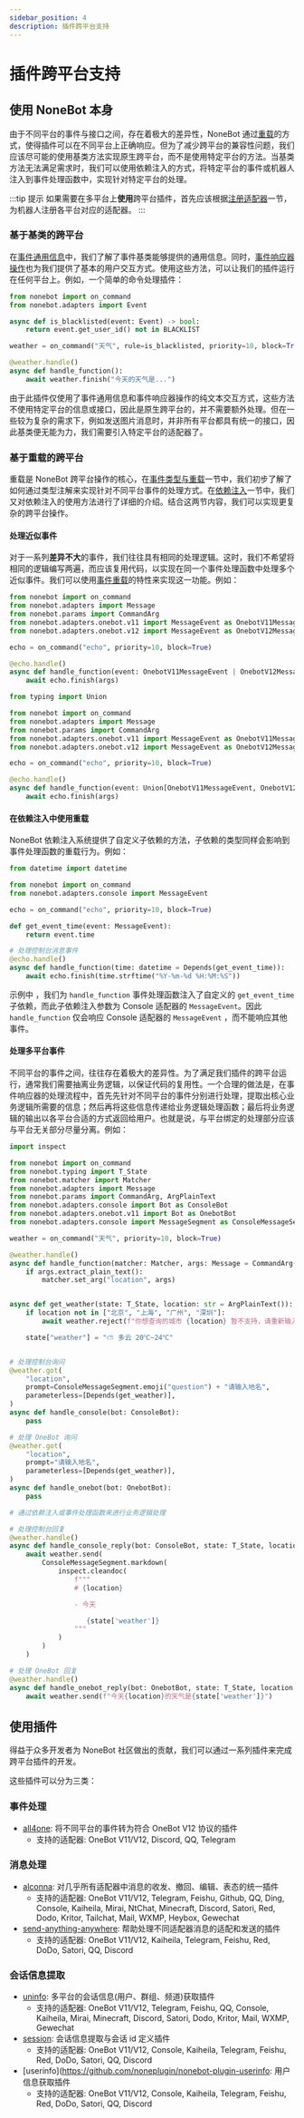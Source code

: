 ```yaml
---
sidebar_position: 4
description: 插件跨平台支持
---
```


# 插件跨平台支持


## 使用 NoneBot 本身

由于不同平台的事件与接口之间，存在着极大的差异性，NoneBot 通过[重载](../appendices/overload.md)的方式，使得插件可以在不同平台上正确响应。但为了减少跨平台的兼容性问题，我们应该尽可能的使用基类方法实现原生跨平台，而不是使用特定平台的方法。当基类方法无法满足需求时，我们可以使用依赖注入的方式，将特定平台的事件或机器人注入到事件处理函数中，实现针对特定平台的处理。

:::tip 提示
如果需要在多平台上**使用**跨平台插件，首先应该根据[注册适配器](../advanced/adapter.md#注册适配器)一节，为机器人注册各平台对应的适配器。
:::

### 基于基类的跨平台

在[事件通用信息](../advanced/adapter.md#获取事件通用信息)中，我们了解了事件基类能够提供的通用信息。同时，[事件响应器操作](../appendices/session-control.mdx#更多事件响应器操作)也为我们提供了基本的用户交互方式。使用这些方法，可以让我们的插件运行在任何平台上。例如，一个简单的命令处理插件：

```python {5,11}
from nonebot import on_command
from nonebot.adapters import Event

async def is_blacklisted(event: Event) -> bool:
    return event.get_user_id() not in BLACKLIST

weather = on_command("天气", rule=is_blacklisted, priority=10, block=True)

@weather.handle()
async def handle_function():
    await weather.finish("今天的天气是...")
```

由于此插件仅使用了事件通用信息和事件响应器操作的纯文本交互方式，这些方法不使用特定平台的信息或接口，因此是原生跨平台的，并不需要额外处理。但在一些较为复杂的需求下，例如发送图片消息时，并非所有平台都具有统一的接口，因此基类便无能为力，我们需要引入特定平台的适配器了。

### 基于重载的跨平台

重载是 NoneBot 跨平台操作的核心，在[事件类型与重载](../appendices/overload.md#重载)一节中，我们初步了解了如何通过类型注解来实现针对不同平台事件的处理方式。在[依赖注入](../advanced/dependency.mdx)一节中，我们又对依赖注入的使用方法进行了详细的介绍。结合这两节内容，我们可以实现更复杂的跨平台操作。

#### 处理近似事件

对于一系列**差异不大**的事件，我们往往具有相同的处理逻辑。这时，我们不希望将相同的逻辑编写两遍，而应该复用代码，以实现在同一个事件处理函数中处理多个近似事件。我们可以使用[事件重载](../advanced/dependency.mdx#Event)的特性来实现这一功能。例如：

<Tabs groupId="python">
  <TabItem value="3.10" label="Python 3.10+" default>

```python
from nonebot import on_command
from nonebot.adapters import Message
from nonebot.params import CommandArg
from nonebot.adapters.onebot.v11 import MessageEvent as OnebotV11MessageEvent
from nonebot.adapters.onebot.v12 import MessageEvent as OnebotV12MessageEvent

echo = on_command("echo", priority=10, block=True)

@echo.handle()
async def handle_function(event: OnebotV11MessageEvent | OnebotV12MessageEvent, args: Message = CommandArg()):
    await echo.finish(args)
```

  </TabItem>
  <TabItem value="3.9" label="Python 3.9">

```python
from typing import Union

from nonebot import on_command
from nonebot.adapters import Message
from nonebot.params import CommandArg
from nonebot.adapters.onebot.v11 import MessageEvent as OnebotV11MessageEvent
from nonebot.adapters.onebot.v12 import MessageEvent as OnebotV12MessageEvent

echo = on_command("echo", priority=10, block=True)

@echo.handle()
async def handle_function(event: Union[OnebotV11MessageEvent, OnebotV12MessageEvent], args: Message = CommandArg()):
    await echo.finish(args)
```

  </TabItem>
</Tabs>

#### 在依赖注入中使用重载

NoneBot 依赖注入系统提供了自定义子依赖的方法，子依赖的类型同样会影响到事件处理函数的重载行为。例如：

```python
from datetime import datetime

from nonebot import on_command
from nonebot.adapters.console import MessageEvent

echo = on_command("echo", priority=10, block=True)

def get_event_time(event: MessageEvent):
    return event.time

# 处理控制台消息事件
@echo.handle()
async def handle_function(time: datetime = Depends(get_event_time)):
    await echo.finish(time.strftime("%Y-%m-%d %H:%M:%S"))
```

示例中 ，我们为 `handle_function` 事件处理函数注入了自定义的 `get_event_time` 子依赖，而此子依赖注入参数为 Console 适配器的 `MessageEvent`。因此 `handle_function` 仅会响应 Console 适配器的 `MessageEvent` ，而不能响应其他事件。

#### 处理多平台事件

不同平台的事件之间，往往存在着极大的差异性。为了满足我们插件的跨平台运行，通常我们需要抽离业务逻辑，以保证代码的复用性。一个合理的做法是，在事件响应器的处理流程中，首先先针对不同平台的事件分别进行处理，提取出核心业务逻辑所需要的信息；然后再将这些信息传递给业务逻辑处理函数；最后将业务逻辑的输出以各平台合适的方式返回给用户。也就是说，与平台绑定的处理部分应该与平台无关部分尽量分离。例如：

```python
import inspect

from nonebot import on_command
from nonebot.typing import T_State
from nonebot.matcher import Matcher
from nonebot.adapters import Message
from nonebot.params import CommandArg, ArgPlainText
from nonebot.adapters.console import Bot as ConsoleBot
from nonebot.adapters.onebot.v11 import Bot as OnebotBot
from nonebot.adapters.console import MessageSegment as ConsoleMessageSegment

weather = on_command("天气", priority=10, block=True)

@weather.handle()
async def handle_function(matcher: Matcher, args: Message = CommandArg()):
    if args.extract_plain_text():
        matcher.set_arg("location", args)


async def get_weather(state: T_State, location: str = ArgPlainText()):
    if location not in ["北京", "上海", "广州", "深圳"]:
        await weather.reject(f"你想查询的城市 {location} 暂不支持，请重新输入！")

    state["weather"] = "⛅ 多云 20℃~24℃"


# 处理控制台询问
@weather.got(
    "location",
    prompt=ConsoleMessageSegment.emoji("question") + "请输入地名",
    parameterless=[Depends(get_weather)],
)
async def handle_console(bot: ConsoleBot):
    pass

# 处理 OneBot 询问
@weather.got(
    "location",
    prompt="请输入地名",
    parameterless=[Depends(get_weather)],
)
async def handle_onebot(bot: OnebotBot):
    pass

# 通过依赖注入或事件处理函数来进行业务逻辑处理

# 处理控制台回复
@weather.handle()
async def handle_console_reply(bot: ConsoleBot, state: T_State, location: str = ArgPlainText()):
    await weather.send(
        ConsoleMessageSegment.markdown(
            inspect.cleandoc(
                f"""
                # {location}

                - 今天

                   {state['weather']}
                """
            )
        )
    )

# 处理 OneBot 回复
@weather.handle()
async def handle_onebot_reply(bot: OnebotBot, state: T_State, location: str = ArgPlainText()):
    await weather.send(f"今天{location}的天气是{state['weather']}")
```

## 使用插件

得益于众多开发者为 NoneBot 社区做出的贡献，我们可以通过一系列插件来完成跨平台插件的开发。

这些插件可以分为三类：

### 事件处理
- [all4one](https://github.com/nonepkg/nonebot-plugin-all4one): 将不同平台的事件转为符合 OneBot V12 协议的插件
  - 支持的适配器: OneBot V11/V12, Discord, QQ, Telegram

### 消息处理
- [alconna](https://github.com/nonebot/plugin-alconna): 对几乎所有适配器中消息的收发、撤回、编辑、表态的统一插件
  - 支持的适配器: OneBot V11/V12, Telegram, Feishu, Github, QQ, Ding, Console, Kaiheila, Mirai, NtChat, Minecraft, Discord, Satori, Red, Dodo, Kritor, Tailchat, Mail, WXMP, Heybox, Gewechat
- [send-anything-anywhere](https://github.com/felinae98/nonebot-plugin-send-anything-anywhere): 帮助处理不同适配器消息的适配和发送的插件
  - 支持的适配器: OneBot V11/V12, Kaiheila, Telegram, Feishu, Red, DoDo, Satori, QQ, Discord

### 会话信息提取
- [uninfo](https://github.com/RF-Tar-Railt/nonebot-plugin-uninfo): 多平台的会话信息(用户、群组、频道)获取插件
  - 支持的适配器: OneBot V11/V12, Telegram, Feishu, QQ, Console, Kaiheila, Mirai, Minecraft, Discord, Satori, Dodo, Kritor, Mail, WXMP, Gewechat
- [session](https://github.com/noneplugin/nonebot-plugin-session): 会话信息提取与会话 id 定义插件
  - 支持的适配器: OneBot V11/V12, Console, Kaiheila, Telegram, Feishu, Red, DoDo, Satori, QQ, Discord
- [userinfo](https://github.com/noneplugin/nonebot-plugin-userinfo: 用户信息获取插件
  - 支持的适配器: OneBot V11/V12, Console, Kaiheila, Telegram, Feishu, Red, DoDo, Satori, QQ, Discord

